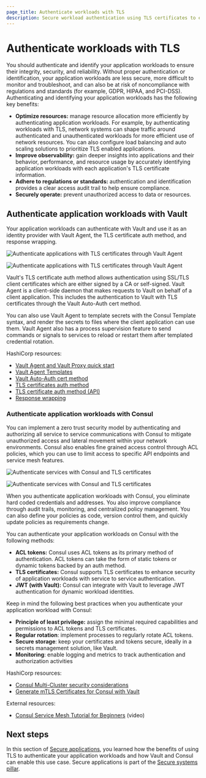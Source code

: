 ```yaml
---
page_title: Authenticate workloads with TLS
description: Secure workload authentication using TLS certificates to ensure data integrity and confidentiality.
---
```


# Authenticate workloads with TLS

You should authenticate and identify your application workloads to ensure their integrity, security, and reliability. Without proper authentication or identification, your application workloads are less secure, more difficult to monitor and troubleshoot, and can also be at risk of noncompliance with regulations and standards (for example, GDPR, HIPAA, and PCI-DSS). Authenticating and identifying your application workloads has the following key benefits:

- **Optimize resources:** manage resource allocation more efficiently by authenticating application workloads. For example, by authenticating workloads with TLS, network systems can shape traffic around authenticated and unauthenticated workloads for more efficient use of network resources. You can also configure load balancing and auto scaling solutions to prioritize TLS enabled applications.
- **Improve observability:** gain deeper insights into applications and their behavior, performance, and resource usage by accurately identifying application workloads with each application's TLS certificate information.
- **Adhere to regulations or standards:** authentication and identification provides a clear access audit trail to help ensure compliance.
- **Securely operate:** prevent unauthorized access to data or resources.

## Authenticate application workloads with Vault

Your application workloads can authenticate with Vault and use it as an identity provider with Vault Agent, the TLS certificate auth method, and response wrapping.

<ImageConfig hideBorder caption="Authenticate applications with TLS certificates through Vault Agent">

![Authenticate applications with TLS certificates through Vault Agent](/img/well-architected/diagram-authenticate-tls.png#light-theme-only)

</ImageConfig>

<ImageConfig hideBorder>

![Authenticate applications with TLS certificates through Vault Agent](/img/well-architected/diagram-authenticate-tls-dark.png#dark-theme-only)

</ImageConfig>

Vault's TLS certificate auth method allows authentication using SSL/TLS client certificates which are either signed by a CA or self-signed. Vault Agent is a client-side daemon that makes requests to Vault on behalf of a client application. This includes the authentication to Vault with TLS certificates through the Vault Auto-Auth cert method.

You can also use Vault Agent to template secrets with the Consul Template syntax, and render the secrets to files where the client application can use them. Vault Agent also has a process supervision feature to send commands or signals to services to reload or restart them after templated credential rotation. 

HashiCorp resources:

- [Vault Agent and Vault Proxy quick start](/vault/tutorials/vault-agent/agent-quick-start)
- [Vault Agent Templates](/vault/tutorials/vault-agent/agent-templates)
- [Vault Auto-Auth cert method](/vault/docs/agent-and-proxy/autoauth/methods/cert)
- [TLS certificates auth method](/vault/docs/auth/cert)
- [TLS certificate auth method (API)](/vault/api-docs/auth/cert)
- [Response wrapping](/vault/docs/concepts/response-wrapping)
	
### Authenticate application workloads with Consul

You can implement a zero trust security model by authenticating and authorizing all service to service communications with Consul to mitigate unauthorized access and lateral movement within your network environments. Consul also enables fine grained access control through ACL policies, which you can use to limit access to specific API endpoints and service mesh features.

<ImageConfig hideBorder caption="Authenticate services with Consul and TLS certificates">

![Authenticate services with Consul and TLS certificates](/img/well-architected/diagram-secure-cluster-tls-consul.png#light-theme-only)

</ImageConfig>

<ImageConfig hideBorder>

![Authenticate services with Consul and TLS certificates](/img/well-architected/diagram-secure-cluster-tls-consul-dark.png#dark-theme-only)

</ImageConfig>

When you authenticate application workloads with Consul, you eliminate hard coded credentials and addresses. You also improve compliance through audit trails, monitoring, and centralized policy management. You can also define your policies as code, version control them, and quickly update policies as requirements change.

You can authenticate your application workloads on Consul with the following methods:

- **ACL tokens:** Consul uses ACL tokens as its primary method of authentication. ACL tokens can take the form of static tokens or dynamic tokens backed by an auth method.
- **TLS certificates:** Consul supports TLS certificates to enhance security of application workloads with  service to service authentication.
- **JWT (with Vault):** Consul can integrate with Vault to leverage JWT authentication for dynamic workload identities.

Keep in mind the following best practices when you authenticate your application workload with Consul:

- **Principle of least privilege:** assign the minimal required capabilities and permissions to ACL tokens and TLS certificates.
- **Regular rotation**: implement processes to regularly rotate ACL tokens.
- **Secure storage**: keep your certificates and tokens secure, ideally in a secrets management solution, like Vault.
- **Monitoring**: enable logging and metrics to track authentication and authorization activities

HashiCorp resources:

- [Consul Multi-Cluster security considerations](/consul/tutorials/production-multi-cluster/multi-security#tls-best-practices)
- [Generate mTLS Certificates for Consul with Vault](/consul/tutorials/operate-consul/vault-pki-consul-secure-tls)

External resources:

- [Consul Service Mesh Tutorial for Beginners](https://youtu.be/s3I1kKKfjtQ) (video)

## Next steps

In this section of [Secure applications](/well-architected-framework/secure-systems/secure-applications), you learned how the benefits of using TLS to authenticate your application workloads and how Vault and Consul can enable this use case. Secure applications is part of the [Secure systems pillar](/well-architected-framework/secure-systems).
